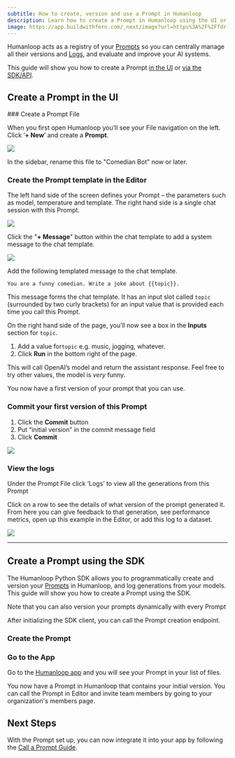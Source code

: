 ```yaml
---
subtitle: How to create, version and use a Prompt in Humanloop
description: Learn how to create a Prompt in Humanloop using the UI or SDK, version it, and use it to generate responses from your AI models. Prompt management is a key part of the Humanloop platform.
image: https://app.buildwithfern.com/_next/image?url=https%3A%2F%2Ffdr-prod-docs-files-public.s3.amazonaws.com%2Fhttps%3A%2F%2Fhumanloop.docs.buildwithfern.com%2F2024-05-31T20%3A04%3A53.218Z%2Fassets%2Fimages%2Faae5149-Screenshot_2024-04-04_at_22.36.38.png&w=3840&q=75
---
```


Humanloop acts as a registry of your [Prompts](/docs/concepts/prompts) so you can centrally manage all their versions and [Logs](/docs/concepts/logs), and evaluate and improve your AI systems.

This guide will show you how to create a Prompt [in the UI](#create-a-prompt-in-the-ui) or [via the SDK/API](#create-a-prompt-using-the-sdk).

<Markdown src="../../../snippets/prereq-have-account.mdx" />

## Create a Prompt in the UI

<Steps>
### Create a Prompt File

When you first open Humanloop you’ll see your File navigation on the left. Click ‘**+ New**’ and create a **Prompt**.

<img src="../../../assets/images/21c558d-Screenshot_2024-04-04_at_22.25.09.png" />

In the sidebar, rename this file to "Comedian Bot" now or later.

### Create the Prompt template in the Editor

The left hand side of the screen defines your Prompt – the parameters such as model, temperature and template. The right hand side is a single chat session with this Prompt.

<img src="../../../assets/images/cafeccb-Screenshot_2024-04-04_at_22.39.48.png" />

Click the "**+ Message**" button within the chat template to add a system message to the chat template.

<img src="../../../assets/images/aae5149-Screenshot_2024-04-04_at_22.36.38.png" />

Add the following templated message to the chat template.

```
You are a funny comedian. Write a joke about {{topic}}.
```

This message forms the chat template. It has an input slot called `topic` (surrounded by two curly brackets) for an input value that is provided each time you call this Prompt.

On the right hand side of the page, you’ll now see a box in the **Inputs** section for `topic`.

1. Add a value for`topic` e.g. music, jogging, whatever.
2. Click **Run** in the bottom right of the page.

This will call OpenAI’s model and return the assistant response. Feel free to try other values, the model is _very_ funny.

You now have a first version of your prompt that you can use.

### Commit your first version of this Prompt

1. Click the **Commit** button
2. Put “initial version” in the commit message field
3. Click **Commit**

<img src="../../../assets/images/commit-comedian-prompt.png" />

### View the logs

Under the Prompt File click ‘Logs’ to view all the generations from this Prompt

Click on a row to see the details of what version of the prompt generated it. From here you can give feedback to that generation, see performance metrics, open up this example in the Editor, or add this log to a dataset.

<img src="../../../assets/images/d498aa6-Screenshot_2024-04-04_at_22.38.58.png" />

</Steps>

---

## Create a Prompt using the SDK

The Humanloop Python SDK allows you to programmatically create and version your [Prompts](/docs/concepts/prompts) in Humanloop, and log generations from your models. This guide will show you how to create a Prompt using the SDK.

Note that you can also version your prompts dynamically with every Prompt

<Markdown src="../../../snippets/v5/prereq-have-api-key.mdx" />

<Markdown src="../../../snippets/setup-sdk.mdx" />

After initializing the SDK client, you can call the Prompt creation endpoint.

<Steps>

### Create the Prompt

<EndpointRequestSnippet endpoint="POST /prompts" />

### Go to the App

Go to the [Humanloop app](https://app.humanloop.com) and you will see your Prompt in your list of files.

</Steps>

You now have a Prompt in Humanloop that contains your initial version. You can call the Prompt in Editor and invite team members by going to your organization's members page.

## Next Steps

With the Prompt set up, you can now integrate it into your app by following the [Call a Prompt Guide](/docs/development/guides/call-prompt).

